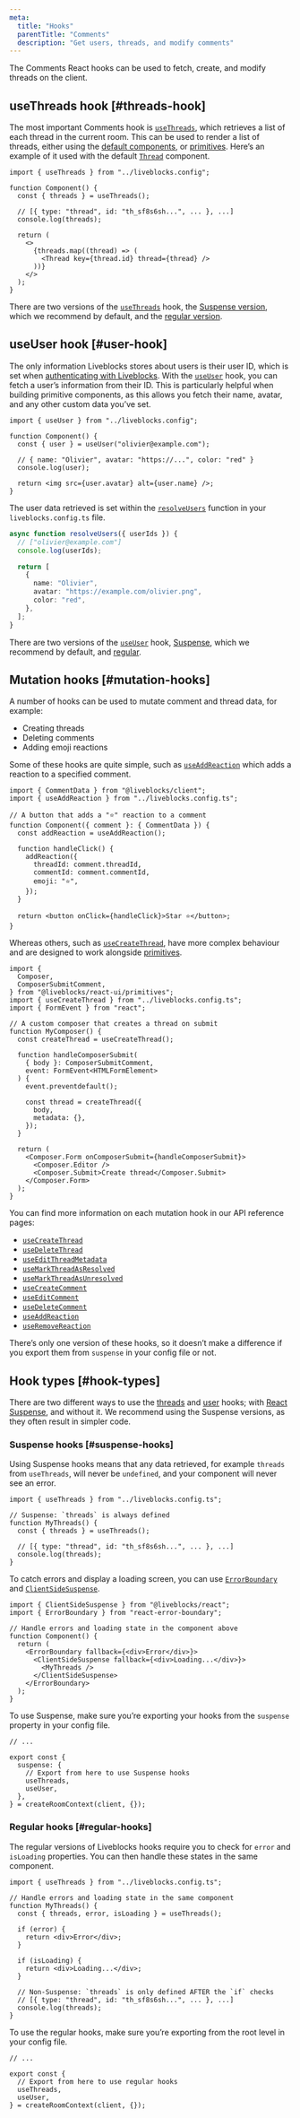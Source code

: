 ```yaml
---
meta:
  title: "Hooks"
  parentTitle: "Comments"
  description: "Get users, threads, and modify comments"
---
```


The Comments React hooks can be used to fetch, create, and modify threads on the
client.

## useThreads hook [#threads-hook]

The most important Comments hook is
[`useThreads`](/docs/api-reference/liveblocks-react#useThreads), which retrieves
a list of each thread in the current room. This can be used to render a list of
threads, either using the
[default components](/docs/ready-made-features/comments/default-components), or
[primitives](/docs/ready-made-features/comments/primitives). Here’s an example
of it used with the default
[`Thread`](/docs/api-reference/liveblocks-react-ui#Thread) component.

```tsx
import { useThreads } from "../liveblocks.config";

function Component() {
  const { threads } = useThreads();

  // [{ type: "thread", id: "th_sf8s6sh...", ... }, ...]
  console.log(threads);

  return (
    <>
      {threads.map((thread) => (
        <Thread key={thread.id} thread={thread} />
      ))}
    </>
  );
}
```

There are two versions of the
[`useThreads`](/docs/api-reference/liveblocks-react#useThreads) hook, the
[Suspense version](#suspense-hooks), which we recommend by default, and the
[regular version](#regular-hooks).

## useUser hook [#user-hook]

The only information Liveblocks stores about users is their user ID, which is
set when [authenticating with Liveblocks](/docs/authentication). With the
[`useUser`](/docs/api-reference/liveblocks-react#useUser) hook, you can fetch a
user’s information from their ID. This is particularly helpful when building
primitive components, as this allows you fetch their name, avatar, and any other
custom data you’ve set.

```tsx
import { useUser } from "../liveblocks.config";

function Component() {
  const { user } = useUser("olivier@example.com");

  // { name: "Olivier", avatar: "https://...", color: "red" }
  console.log(user);

  return <img src={user.avatar} alt={user.name} />;
}
```

The user data retrieved is set within the
[`resolveUsers`](/docs/api-reference/liveblocks-client#resolveUsers) function in
your `liveblocks.config.ts` file.

```ts
async function resolveUsers({ userIds }) {
  // ["olivier@example.com"]
  console.log(userIds);

  return [
    {
      name: "Olivier",
      avatar: "https://example.com/olivier.png",
      color: "red",
    },
  ];
}
```

There are two versions of the
[`useUser`](/docs/api-reference/liveblocks-client#useUser) hook,
[Suspense](#suspense-hooks), which we recommend by default, and
[regular](#regular-hooks).

## Mutation hooks [#mutation-hooks]

A number of hooks can be used to mutate comment and thread data, for example:

- Creating threads
- Deleting comments
- Adding emoji reactions

Some of these hooks are quite simple, such as
[`useAddReaction`](/docs/api-reference/liveblocks-react#useAddReaction) which
adds a reaction to a specified comment.

```tsx highlight="6,9-13"
import { CommentData } from "@liveblocks/client";
import { useAddReaction } from "../liveblocks.config.ts";

// A button that adds a "⭐" reaction to a comment
function Component({ comment }: { CommentData }) {
  const addReaction = useAddReaction();

  function handleClick() {
    addReaction({
      threadId: comment.threadId,
      commentId: comment.commentId,
      emoji: "⭐",
    });
  }

  return <button onClick={handleClick}>Star ⭐</button>;
}
```

Whereas others, such as
[`useCreateThread`](/docs/api-reference/liveblocks-react#useCreateThread), have
more complex behaviour and are designed to work alongside
[primitives](/docs/ready-made-features/comments/primitives).

```tsx highlight="10,18-21"
import {
  Composer,
  ComposerSubmitComment,
} from "@liveblocks/react-ui/primitives";
import { useCreateThread } from "../liveblocks.config.ts";
import { FormEvent } from "react";

// A custom composer that creates a thread on submit
function MyComposer() {
  const createThread = useCreateThread();

  function handleComposerSubmit(
    { body }: ComposerSubmitComment,
    event: FormEvent<HTMLFormElement>
  ) {
    event.preventdefault();

    const thread = createThread({
      body,
      metadata: {},
    });
  }

  return (
    <Composer.Form onComposerSubmit={handleComposerSubmit}>
      <Composer.Editor />
      <Composer.Submit>Create thread</Composer.Submit>
    </Composer.Form>
  );
}
```

You can find more information on each mutation hook in our API reference pages:

- [`useCreateThread`](/docs/api-reference/liveblocks-react#useCreateThread)
- [`useDeleteThread`](/docs/api-reference/liveblocks-react#useDeleteThread)
- [`useEditThreadMetadata`](/docs/api-reference/liveblocks-react#useEditThreadMetadata)
- [`useMarkThreadAsResolved`](/docs/api-reference/liveblocks-react#useMarkThreadAsResolved)
- [`useMarkThreadAsUnresolved`](/docs/api-reference/liveblocks-react#useMarkThreadAsUnresolved)
- [`useCreateComment`](/docs/api-reference/liveblocks-react#useCreateComment)
- [`useEditComment`](/docs/api-reference/liveblocks-react#useEditComment)
- [`useDeleteComment`](/docs/api-reference/liveblocks-react#useDeleteComment)
- [`useAddReaction`](/docs/api-reference/liveblocks-react#useAddReaction)
- [`useRemoveReaction`](/docs/api-reference/liveblocks-react#useRemoveReaction)

There’s only one version of these hooks, so it doesn’t make a difference if you
export them from `suspense` in your config file or not.

## Hook types [#hook-types]

There are two different ways to use the [threads](#threads-hook) and
[user](#user-hook) hooks; with
[React Suspense](https://react.dev/reference/react/Suspense), and without it. We
recommend using the Suspense versions, as they often result in simpler code.

### Suspense hooks [#suspense-hooks]

Using Suspense hooks means that any data retrieved, for example `threads` from
`useThreads`, will never be `undefined`, and your component will never see an
error.

```tsx
import { useThreads } from "../liveblocks.config.ts";

// Suspense: `threads` is always defined
function MyThreads() {
  const { threads } = useThreads();

  // [{ type: "thread", id: "th_sf8s6sh...", ... }, ...]
  console.log(threads);
}
```

To catch errors and display a loading screen, you can use
[`ErrorBoundary`](https://www.npmjs.com/package/react-error-boundary) and
[`ClientSideSuspense`](/docs/api-reference/liveblocks-react#suspense-avoid-ssr).

```tsx highlight="7-11"
import { ClientSideSuspense } from "@liveblocks/react";
import { ErrorBoundary } from "react-error-boundary";

// Handle errors and loading state in the component above
function Component() {
  return (
    <ErrorBoundary fallback={<div>Error</div>}>
      <ClientSideSuspense fallback={<div>Loading...</div>}>
        <MyThreads />
      </ClientSideSuspense>
    </ErrorBoundary>
  );
}
```

To use Suspense, make sure you’re exporting your hooks from the `suspense`
property in your config file.

```tsx file="liveblocks.config.ts" highlight="5-7"
// ...

export const {
  suspense: {
    // Export from here to use Suspense hooks
    useThreads,
    useUser,
  },
} = createRoomContext(client, {});
```

### Regular hooks [#regular-hooks]

The regular versions of Liveblocks hooks require you to check for `error` and
`isLoading` properties. You can then handle these states in the same component.

```tsx
import { useThreads } from "../liveblocks.config.ts";

// Handle errors and loading state in the same component
function MyThreads() {
  const { threads, error, isLoading } = useThreads();

  if (error) {
    return <div>Error</div>;
  }

  if (isLoading) {
    return <div>Loading...</div>;
  }

  // Non-Suspense: `threads` is only defined AFTER the `if` checks
  // [{ type: "thread", id: "th_sf8s6sh...", ... }, ...]
  console.log(threads);
}
```

To use the regular hooks, make sure you’re exporting from the root level in your
config file.

```tsx file="liveblocks.config.ts" highlight="4-6"
// ...

export const {
  // Export from here to use regular hooks
  useThreads,
  useUser,
} = createRoomContext(client, {});
```
